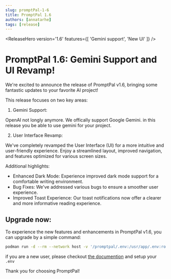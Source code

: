 ```yaml
---
slug: promptPal-1-6
title: PromptPal 1.6
authors: [annatarhe]
tags: [release]
---
```



<ReleaseHero
    version='1.6'
    features={[
        'Gemini support',
        'New UI'
    ]}
/>

# PromptPal 1.6: Gemini Support and UI Revamp!

We're excited to announce the release of PromptPal v1.6, bringing some fantastic updates to your favorite AI project!

This release focuses on two key areas:

1. Gemini Support:

OpenAI not longly anymore. We offically support Google Gemini. in this release you be able to use gemini for your project.

2. User Interface Revamp:

We've completely revamped the User Interface (UI) for a more intuitive and user-friendly experience.
Enjoy a streamlined layout, improved navigation, and features optimized for various screen sizes.

Additional highlights:

- Enhanced Dark Mode: Experience improved dark mode support for a comfortable writing environment.
- Bug Fixes: We've addressed various bugs to ensure a smoother user experience.
- Improved Toast Experience: Our toast notifications now offer a clearer and more informative reading experience.


## Upgrade now:

To experience the new features and enhancements in PromptPal v1.6, you can upgrade by a simple command:

```bash
podman run -d --rm --network host -v '/promptpal/.env:/usr/app/.env:ro' annatarhe/prompt-pal:v1.6.0
```

if you are a new user, please checkout [the documention](https://github.com/PromptPal/PromptPal?tab=readme-ov-file#installation) and setup your `.env`

Thank you for choosing PromptPal!
